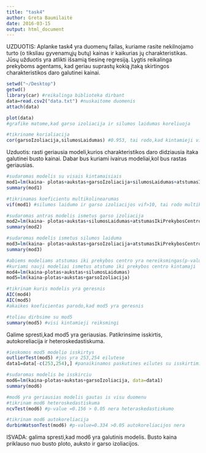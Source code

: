 ```yaml
---
title: "task4"
author: Greta Baumilaitė
date: 2016-03-15
output: html_document
---
```

UZDUOTIS: Aplanke task4 yra duomenų failas, kuriame rasite nekilnojamo turto (o tiksliau gyvenamųjų butų) kainas ir kaikurias jų charakteristikas. Jūsų užduotis yra atlikti išsamią tiesinę regresiją. Lygtis reikalinga prekyboms agentams, kad geriau suprastų kokią įtaką skirtingos charakteristikos daro galutinei kainai.


```r
setwd("~/Desktop")
getwd()
library(car) #reikalinga biblioteka dirbant
data=read.csv2("data.txt") #nuskaitome duomenis
attach(data)

plot(data)
#grafike matome,kad garso izoliacija ir silumos laidumas koreliuoja

#tikriname korialiacija
cor(garsoIzoliacija,silumosLaidumas) #0.953, tai rodo,kad kintamieji vienas nuo kito labai priklausomi

```

Uzduotis: rasti geriausia modeli,kurios charakteristikos daro didziausia itaka galutinei busto kainai. Dabar bus kuriami ivairus modeliai,kol bus rastas geriausias.

```r
#sudaromas modelis su visais kintamaisiais
mod1=lm(kaina~ plotas+aukstas+garsoIzoliacija+silumosLaidumas+atstumasIkiPrekybosCentro)
summary(mod1)

#tikrinamas koeficientu multikolinearumas
vif(mod1) #silumos laidumo ir garso izoliacijos vif>10, tai rodo multikolinearuma

#sudaromas antras modelis ismetus garso izoliacija
mod2=lm(kaina~ plotas+aukstas+silumosLaidumas+atstumasIkiPrekybosCentro)
summary(mod2) 

#sudaromas modelis ismetus silumos laiduma
mod3=lm(kaina~ plotas+aukstas+garsoIzoliacija+atstumasIkiPrekybosCentro)
summary(mod3)

#abiems modeliams atstumas iki prekybos centro yra nereiksmingas(p-value>0.05)
#kuriami nauji modeliai ismetus atstumo iki prekybos centro kintamaji
mod4=lm(kaina~plotas+aukstas+silumosLaidumas)
mod5=lm(kaina~plotas+aukstas+garsoIzoliacija)

#tikrinam kuris modelis yra geresnis
AIC(mod4)
AIC(mod5)
#akaikes koeficientas parodo,kad mod5 yra geresnis

#toliau dirbsime su mod5
summary(mod5) #visi kintamieji reiksmingi

```

Galime spresti,kad mod5 yra geriausias. Patikrinsime isskirtis, autokoreliacija ir heteroskedastiskuma.

```r

#ieskomos mod5 modelio isskirtys
outlierTest(mod5) #jos yra 253,254 eilutese
data1=data[-c(253,254),] #panaikinamos paskutines eilutes su isskirtimis

#sudaromas modelis be isskirciu
mod6=lm(kaina~plotas+aukstas+garsoIzoliacija, data=data1)
summary(mod6)

#mod6 yra geriausias modelis gautas is visu duomenu
#tikrinam mod6 heteroskedastiskuma
ncvTest(mod6) #p-value =0.156 > 0.05 nera heteraskedastiskumo

#tikrinam mod6 autokoreliacija
durbinWatsonTest(mod6) #p-value=0.334 >0.05 autokoreliacijos nera


```

ISVADA: galima spresti,kad mod6 yra galutinis modelis. Busto kaina priklauso nuo busto ploto, auksto ir garso izoliacijos.
